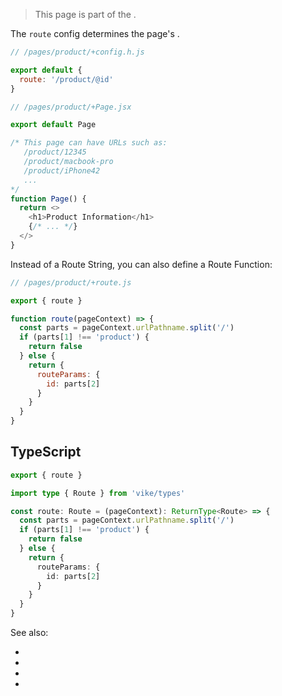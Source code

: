 
> This page is part of the <Link text="V1 design" href="/migration/v1-design" />.

The `route` config determines the page's <Link text="routing" href="/routing" />.

```js
// /pages/product/+config.h.js

export default {
  route: '/product/@id'
}
```

```js
// /pages/product/+Page.jsx

export default Page

/* This page can have URLs such as:
   /product/12345
   /product/macbook-pro
   /product/iPhone42
   ...
*/
function Page() {
  return <>
    <h1>Product Information</h1>
    {/* ... */}
  </>
}
```

Instead of a Route String, you can also define a Route Function:

```js
// /pages/product/+route.js

export { route }

function route(pageContext) => {
  const parts = pageContext.urlPathname.split('/')
  if (parts[1] !== 'product') {
    return false
  } else {
    return {
      routeParams: {
        id: parts[2]
      }
    }
  }
}
```

## TypeScript

```ts
export { route }

import type { Route } from 'vike/types'

const route: Route = (pageContext): ReturnType<Route> => {
  const parts = pageContext.urlPathname.split('/')
  if (parts[1] !== 'product') {
    return false
  } else {
    return {
      routeParams: {
        id: parts[2]
      }
    }
  }
}
```

<HookTypeScriptHints hookTypeName="RouteSync" />

See also:
 - <Link href="/routing" />
 - <Link href="/route-string" />
 - <Link href="/route-function" />
 - <Link href="/filesystem-routing" />
